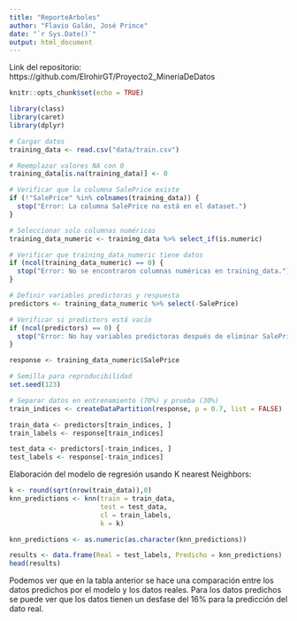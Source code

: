 ```yaml
---
title: "ReporteArboles"
author: "Flavio Galán, José Prince"
date: "`r Sys.Date()`"
output: html_document
---
```


Link del repositorio: https://github.com/ElrohirGT/Proyecto2_MineriaDeDatos

```r
knitr::opts_chunk$set(echo = TRUE)

library(class)
library(caret)
library(dplyr)

# Cargar datos
training_data <- read.csv("data/train.csv")

# Reemplazar valores NA con 0
training_data[is.na(training_data)] <- 0

# Verificar que la columna SalePrice existe
if (!"SalePrice" %in% colnames(training_data)) {
  stop("Error: La columna SalePrice no está en el dataset.")
}

# Seleccionar solo columnas numéricas
training_data_numeric <- training_data %>% select_if(is.numeric)

# Verificar que training_data_numeric tiene datos
if (ncol(training_data_numeric) == 0) {
  stop("Error: No se encontraron columnas numéricas en training_data.")
}

# Definir variables predictoras y respuesta
predictors <- training_data_numeric %>% select(-SalePrice)

# Verificar si predictors está vacío
if (ncol(predictors) == 0) {
  stop("Error: No hay variables predictoras después de eliminar SalePrice.")
}

response <- training_data_numeric$SalePrice

# Semilla para reproducibilidad
set.seed(123)

# Separar datos en entrenamiento (70%) y prueba (30%)
train_indices <- createDataPartition(response, p = 0.7, list = FALSE)

train_data <- predictors[train_indices, ]
train_labels <- response[train_indices]

test_data <- predictors[-train_indices, ]
test_labels <- response[-train_indices]

```


Elaboración del modelo de regresión usando K nearest Neighbors:

```r
k <- round(sqrt(nrow(train_data)),0)
knn_predictions <- knn(train = train_data,
                       test = test_data,
                       cl = train_labels,
                       k = k)

knn_predictions <- as.numeric(as.character(knn_predictions))

results <- data.frame(Real = test_labels, Predicho = knn_predictions)
head(results)
```

Podemos ver que en la tabla anterior se hace una comparación entre los datos predichos por el modelo y los datos reales. Para los datos predichos se puede ver que los datos tienen un desfase del 16% para la predicción del dato real. 

